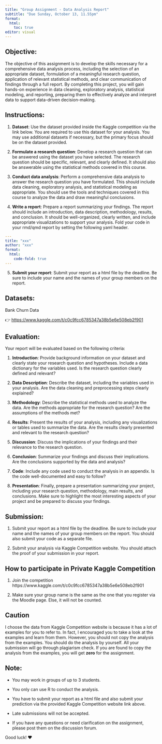 ```yaml
---
title: "Group Assignment - Data Analysis Report"
subtitle: "Due Sunday, October 13, 11.55pm"
format: 
  html:
    toc: true
editor: visual
---
```


## Objective:

The objective of this assignment is to develop the skills necessary for a comprehensive data analysis process, including the selection of an appropriate dataset, formulation of a meaningful research question, application of relevant statistical methods, and clear communication of findings through a full report. By completing this project, you will gain hands-on experience in data cleaning, exploratory analysis, statistical modeling, and reporting, preparing them to effectively analyze and interpret data to support data-driven decision-making.

## Instructions:

1.  **Dataset**: Use the dataset provided inside the Kaggle competition via the link below. You are required to use this dataset for your analysis. You may use additional datasets if necessary, but the primary focus should be on the dataset provided.

2.  **Formulate a research question**: Develop a research question that can be answered using the dataset you have selected. The research question should be specific, relevant, and clearly defined. It should also be answerable using the statistical methods covered in this course.

3.  **Conduct data analysis**: Perform a comprehensive data analysis to answer the research question you have formulated. This should include data cleaning, exploratory analysis, and statistical modeling as appropriate. You should use the tools and techniques covered in this course to analyze the data and draw meaningful conclusions.

4.  **Write a report**: Prepare a report summarizing your findings. The report should include an introduction, data description, methodology, results, and conclusion. It should be well-organized, clearly written, and include appropriate visualizations to support your analysis. Fold your code in your rmd/qmd report by setting the following yaml header.

``` yaml
---
title: "xxx"
author: "xxx"
format: 
  html:
    code-fold: true
---
```

5.  **Submit your report**: Submit your report as a html file by the deadline. Be sure to include your name and the names of your group members on the report.

## Datasets:

Bank Churn Data

👉 <https://www.kaggle.com/t/c0c9fcc6785347a38b5e6e508eb2f901>

## Evaluation:

Your report will be evaluated based on the following criteria:

1.  **Introduction**: Provide background information on your dataset and clearly state your research question and hypotheses. Include a data dictionary for the variables used. Is the research question clearly defined and relevant?

2.  **Data Description**: Describe the dataset, including the variables used in your analysis. Are the data cleaning and preprocessing steps clearly explained?

3.  **Methodology**: Describe the statistical methods used to analyze the data. Are the methods appropriate for the research question? Are the assumptions of the methods met?

4.  **Results**: Present the results of your analysis, including any visualizations or tables used to summarize the data. Are the results clearly presented and relevant to the research question?

5.  **Discussion**: Discuss the implications of your findings and their relevance to the research question.

6.  **Conclusion**: Summarize your findings and discuss their implications. Are the conclusions supported by the data and analysis?

7.  **Code**: Include any code used to conduct the analysis in an appendix. Is the code well-documented and easy to follow?

8.  **Presentation**: Finally, prepare a presentation summarizing your project, including your research question, methodology, main results, and conclusions. Make sure to highlight the most interesting aspects of your project and be prepared to discuss your findings.

## Submission:

1.  Submit your report as a html file by the deadline. Be sure to include your name and the names of your group members on the report. You should also submit your code as a separate file.

2.  Submit your analysis via Kaggle Competition website. You should attach the proof of your submission in your report.

## How to participate in Private Kaggle Competition

1.  Join the competition https://www.kaggle.com/t/c0c9fcc6785347a38b5e6e508eb2f901

2.  Make sure your group name is the same as the one that you register via the Moodle page. Else, it will not be counted.

## Caution

I choose the data from Kaggle Competition website is because it has a lot of examples for you to refer to. In fact, I encouraged you to take a look at the examples and learn from them. However, you should not copy the analysis from the examples. You should do the analysis by yourself. All your submission will go through plagiarism check. If you are found to copy the analysis from the examples, you will get **zero** for the assignment.

## Note:

-   You may work in groups of up to 3 students.

-   You only can use R to conduct the analysis.

-   You have to submit your report as a html file and also submit your prediction via the provided Kaggle Competition website link above.

-   Late submissions will not be accepted.

-   If you have any questions or need clarification on the assignment, please post them on the discussion forum.

Good luck! ♥️
